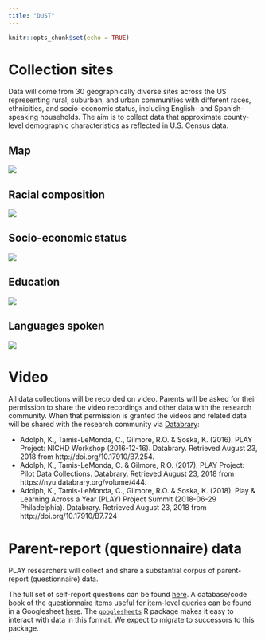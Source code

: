 ```yaml
---
title: "DUST"
---
```


```r
knitr::opts_chunk$set(echo = TRUE)
```

<!-- <img src="img/PLAY-logo.png" height=100px/> -->

<!-- PLAY will produce a widely varied and rich set of data, most of which will be openly shared with the research community at the end of the five-year NIH grant period in late 2023. -->

# Collection sites {.tabset}

Data will come from 30 geographically diverse sites across the US representing rural, suburban, and urban communities with different races, ethnicities, and socio-economic status, including English- and Spanish-speaking households.
The aim is to collect data that approximate county-level demographic characteristics as reflected in U.S. Census data.

## Map

<img src="img/PLAY-site-map-1.png"/>

## Racial composition

<img src="img/race-by-county-all-regions-plot-1.png"/>

## Socio-economic status

<img src="img/per-capita-income-plot-1.png"/>

## Education

<img src="img/ed-attain-bars-plot-1.png"/>

## Languages spoken

<img src="img/spanish-speaking-plot-1.png"/>

# Video

All data collections will be recorded on video.
Parents will be asked for their permission to share the video recordings and other data with the research community.
When that permission is granted the videos and related data will be shared with the research community via [Databrary](http://databrary.org):

- Adolph, K., Tamis-LeMonda, C., Gilmore, R.O. & Soska, K. (2016). PLAY Project: NICHD Workshop (2016-12-16). Databrary. Retrieved August 23, 2018 from http://doi.org/10.17910/B7.254.
- Adolph, K., Tamis-LeMonda, C. & Gilmore, R.O. (2017). PLAY Project: Pilot Data Collections. Databrary. Retrieved August 23, 2018 from https://nyu.databrary.org/volume/444.
- Adolph, K., Tamis-LeMonda, C., Gilmore, R.O. & Soska, K. (2018). Play & Learning Across a Year (PLAY) Project Summit (2018-06-29 Philadelphia). Databrary. Retrieved August 23, 2018 from http://doi.org/10.17910/B7.724

# Parent-report (questionnaire) data

PLAY researchers will collect and share a substantial corpus of parent-report (questionnaire) data.

The full set of self-report questions can be found [here](questionnaires.html).
A database/code book of the questionnaire items useful for item-level queries can be found in a Googlesheet [here](https://docs.google.com/spreadsheets/d/1pVOM2naRS_STCXx4nkaRDLO6_V5kGhFaduRfwsv7cnI/edit?usp=sharing).
The [`googlesheets`](https://github.com/jennybc/googlesheets) R package makes it easy to interact with data in this format.
We expect to migrate to successors to this package.
